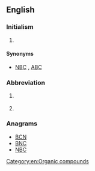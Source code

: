 {{also|CBN|C.B.N.|C. B. N.}}

==English==
{{wikipedia|dab=CBN}}

===Initialism===
{{head|en|initialism}}

# {{context|military|lang=en}} {{initialism of|lang=en|chemical, biological, nuclear}} {{alternate form of|lang=en|NBC}}

====Synonyms====
* {{sense|chemical, biological, nuclear}} [[NBC]] , [[ABC]] 

===Abbreviation===
{{head|en|abbreviation}}

# {{context|organic chemistry|lang=en}} {{abbreviation of|lang=en|cannabinol}}
# {{abbreviation of|lang=en|CardsApp Brand Numberl}}

===Anagrams===
* [[BCN#English|BCN]] 
* [[BNC#English|BNC]]
* [[NBC#English|NBC]]

[[Category:en:Organic compounds]]